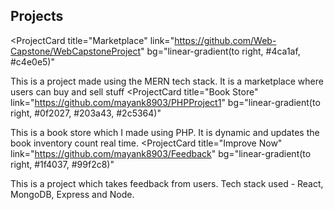 ## Projects

<ProjectCard
  title="Marketplace"
  link="https://github.com/Web-Capstone/WebCapstoneProject"
  bg="linear-gradient(to right, #4ca1af, #c4e0e5)"
>
  This is a project made using the MERN tech stack. It is a marketplace where
  users can buy and sell stuff
</ProjectCard>
<ProjectCard
  title="Book Store"
  link="https://github.com/mayank8903/PHPProject1"
  bg="linear-gradient(to right, #0f2027, #203a43, #2c5364)"
>
  This is a book store which I made using PHP. It is dynamic and updates the
  book inventory count real time.
</ProjectCard>
<ProjectCard
  title="Improve Now"
  link="https://github.com/mayank8903/Feedback"
  bg="linear-gradient(to right, #1f4037, #99f2c8)"
>
  This is a project which takes feedback from users. Tech stack used - React,
  MongoDB, Express and Node.
</ProjectCard>
